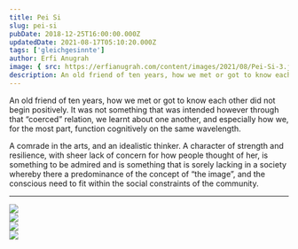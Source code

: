 ```yaml
---
title: Pei Si
slug: pei-si
pubDate: 2018-12-25T16:00:00.000Z
updatedDate: 2021-08-17T05:10:20.000Z
tags: ['gleichgesinnte']
author: Erfi Anugrah
image: { src: https://erfianugrah.com/content/images/2021/08/Pei-Si-3.jpg, alt: pei-si-3 }
description: An old friend of ten years, how we met or got to know each other did not begin positively. It was not something that was intended however through that “coerced” relation, we learnt about one another, and especially how we, for the most part, function cognitively on the same wavelength.
---
```


An old friend of ten years, how we met or got to know each other did not begin positively. It was not something that was intended however through that “coerced” relation, we learnt about one another, and especially how we, for the most part, function cognitively on the same wavelength.

A comrade in the arts, and an idealistic thinker. A character of strength and resilience, with sheer lack of concern for how people thought of her, is something to be admired and is something that is sorely lacking in a society whereby there a predominance of the concept of “the image”, and the conscious need to fit within the social constraints of the community.

---
<div class="grid grid-cols-1 sm:grid-cols-2 md:grid-cols-3 lg:grid-cols-4 gap-4">
    <div class="col-span-1">
        <a href ="https://erfianugrah.com/content/images/2021/08/Pei-Si-3.jpg" class="glightbox3" data-fslightbox="gallery">
            <img src="https://erfianugrah.com/content/images/2021/08/Pei-Si-3.jpg" />
        </a>
    </div>
    <div class="col-span-1">
        <a href ="https://erfianugrah.com/content/images/2021/08/Pei-Si.jpg" class="glightbox3" data-fslightbox="gallery">
            <img src="https://erfianugrah.com/content/images/2021/08/Pei-Si.jpg" />
        </a>
    </div>
    <div class="col-span-1">
        <a href ="https://erfianugrah.com/content/images/2021/08/Pei-Si-1.jpg" class="glightbox3" data-fslightbox="gallery">
            <img src="https://erfianugrah.com/content/images/2021/08/Pei-Si-1.jpg" />
        </a>
    </div>
    <div class="col-span-1">
        <a href ="https://erfianugrah.com/content/images/2021/08/Pei-Si-2-1.jpg" class="glightbox3" data-fslightbox="gallery">
            <img src="https://erfianugrah.com/content/images/2021/08/Pei-Si-2-1.jpg" />
        </a>
    </div>
</div>